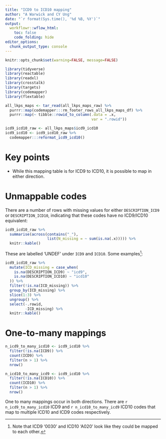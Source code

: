 ```yaml
---
title: "ICD9 to ICD10 mapping"
author: "A Warwick and CY Ung"
date: "`r format(Sys.time(), '%d %B, %Y')`"
output: 
  workflowr::wflow_html:
    toc: false
    code_folding: hide
editor_options:
  chunk_output_type: console
---
```


```r
knitr::opts_chunk$set(warning=FALSE, message=FALSE)
```

```r
library(tidyverse)
library(reactable)
library(readxl)
library(crosstalk)
library(targets)
library(codemapper)
library(flextable)

all_lkps_maps <- tar_read(all_lkps_maps_raw) %>% 
  purrr::map(codemapper:::rm_footer_rows_all_lkps_maps_df) %>%
  purrr::map(~ tibble::rowid_to_column(.data = .x,
                                       var = ".rowid"))

icd9_icd10_raw <- all_lkps_maps$icd9_icd10
icd9_icd10 <- icd9_icd10_raw %>% 
  codemapper:::reformat_icd9_icd10()
```

# Key points

- While this mapping table is for ICD9 to ICD10, it is possible to map in either direction.

# Unmappable codes

There are a number of rows with missing values for either `DESCRIPTION_ICD9` or `DESCRIPTION_ICD10`, indicating that these codes have no ICD9/ICD10 equivalent:

```r
icd9_icd10_raw %>% 
  summarise(across(contains("_"),
                   list(N_missing = ~ sum(is.na(.x))))) %>% 
  knitr::kable()
```

These are labelled 'UNDEF' under `ICD9` and `ICD10`. Some examples[^1]:

[^1]: Note that ICD9 '0030' and ICD10 'A020' look like they could be mapped to each other.

```r
icd9_icd10_raw %>% 
  mutate(ICD_missing = case_when(
    is.na(DESCRIPTION_ICD9) ~ "icd9",
    is.na(DESCRIPTION_ICD10) ~ "icd10"
  )) %>% 
  filter(!is.na(ICD_missing)) %>% 
  group_by(ICD_missing) %>% 
  slice(1:3) %>% 
  ungroup() %>% 
  select(-.rowid,
         -ICD_missing) %>% 
  knitr::kable()
```

# One-to-many mappings

```r
n_icd9_to_many_icd10 <- icd9_icd10 %>% 
  filter(!is.na(ICD9)) %>% 
  count(ICD9) %>% 
  filter(n > 1) %>% 
  nrow()

n_icd10_to_many_icd9 <- icd9_icd10 %>% 
  filter(!is.na(ICD10)) %>% 
  count(ICD10) %>% 
  filter(n > 1) %>% 
  nrow()
```

One to many mappings occur in both directions. There are `r n_icd9_to_many_icd10` ICD9 and `r n_icd10_to_many_icd9` ICD10 codes that map to multiple ICD10 and ICD9 codes respectively.
